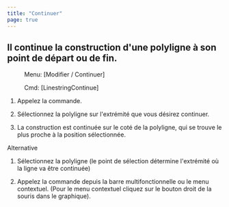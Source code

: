 ```yaml
---
title: "Continuer"
page: true
---
```

## Il continue la construction d&#39;une polyligne &#224; son point de d&#233;part ou de fin.
 <Menu> Menu: [Modifier / Continuer] </Menu> 
 <Menu> Cmd: [LinestringContinue] </Menu> 


1. Appelez la commande.

2. S&#233;lectionnez la polyligne sur l&#39;extr&#233;mit&#233; que vous d&#233;sirez continuer.

3. La construction est continu&#233;e sur le cot&#233; de la polyligne, qui se trouve le plus proche &#224; la position s&#233;lectionn&#233;e.




Alternative


1. S&#233;lectionnez la polyligne (le point de s&#233;lection d&#233;termine l&#39;extr&#233;mit&#233; o&#249; la ligne va &#234;tre continu&#233;e)

2. Appelez la commande depuis la barre multifonctionnelle ou le menu contextuel. (Pour le menu contextuel cliquez sur le bouton droit de la souris dans le graphique).




